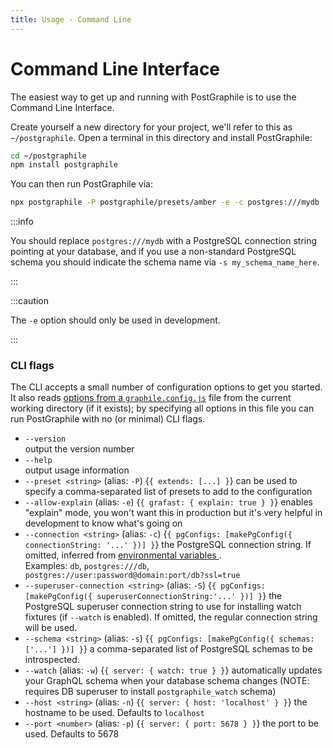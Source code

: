 ```yaml
---
title: Usage - Command Line
---
```


# Command Line Interface

The easiest way to get up and running with PostGraphile is to use the Command
Line Interface.

Create yourself a new directory for your project, we'll refer to this as
`~/postgraphile`. Open a terminal in this directory and install PostGraphile:

```bash npm2yarn
cd ~/postgraphile
npm install postgraphile
```

You can then run PostGraphile via:

```bash npm2yarn
npx postgraphile -P postgraphile/presets/amber -e -c postgres:///mydb
```

:::info

You should replace `postgres:///mydb` with a PostgreSQL connection string
pointing at your database, and if you use a non-standard PostgreSQL schema you
should indicate the schema name via `-s my_schema_name_here`.

:::

:::caution

The `-e` option should only be used in development.

:::

### CLI flags

The CLI accepts a small number of configuration options to get you started. It
also reads [options from a `graphile.config.js`](./config.md) file from the
current working directory (if it exists); by specifying all options in this file
you can run PostGraphile with no (or minimal) CLI flags.

- `--version`  
  output the version number
- `--help`  
  output usage information
- `--preset <string>` (alias: `-P`)
  <equivalent>{`{ extends: [...] }`}</equivalent>
  can be used to specify a comma-separated list of presets to add to the configuration
- `--allow-explain` (alias: `-e`)
  <equivalent>{`{ grafast: { explain: true } }`}</equivalent>
  enables "explain" mode, you won't want this in production but it's very helpful
  in development to know what's going on
- `--connection <string>` (alias: `-c`)
  <equivalent>{`{ pgConfigs: [makePgConfig({ connectionString: '...' })] }`}</equivalent>
  the PostgreSQL connection string. If omitted, inferred from <a href="https://www.postgresql.org/docs/current/static/libpq-envars.html">
    environmental variables
  </a>
  .<br />
  Examples: <code>db</code>, <code>postgres:///db</code>, <code>
    postgres://user:password@domain:port/db?ssl=true
  </code>
- `--superuser-connection <string>` (alias: `-S`)
  <equivalent>{`{ pgConfigs: [makePgConfig({ superuserConnectionString:'...' })] }`}</equivalent>
  the PostgreSQL superuser connection string to use for installing watch fixtures
  (if <code>--watch</code> is enabled). If omitted, the regular connection string
  will be used.
- `--schema <string>` (alias: `-s`)
  <equivalent>{`{ pgConfigs: [makePgConfig({ schemas: ['...'] })] }`}</equivalent>
  a comma-separated list of PostgreSQL schemas to be introspected.
- `--watch` (alias: `-w`)
  <equivalent>{`{ server: { watch: true } }`}</equivalent>
  automatically updates your GraphQL schema when your database schema changes (NOTE:
  requires DB superuser to install <code>postgraphile_watch</code> schema)
- `--host <string>` (alias: `-n`)
  <equivalent>{`{ server: { host: 'localhost' } }`}</equivalent>
  the hostname to be used. Defaults to <code>localhost</code>
- `--port <number>` (alias: `-p`)
  <equivalent>{`{ server: { port: 5678 } }`}</equivalent>
  the port to be used. Defaults to 5678
